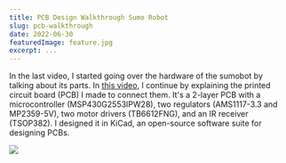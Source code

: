 ```yaml
---
title: PCB Design Walkthrough Sumo Robot
slug: pcb-walkthrough
date: 2022-06-30
featuredImage: feature.jpg
excerpt: ...
---
```

In the last video, I started going over the hardware of the sumobot by talking about its parts. In [this video](https://www.youtube.com/watch?v=ef_aFIC6Iiw), I continue by explaining the printed circuit board (PCB) I made to connect them. It's a 2-layer PCB with a microcontroller (MSP430G2553IPW28), two regulators (AMS1117-3.3 and MP2359-5V), two motor drivers (TB6612FNG), and an IR receiver (TSOP382). I designed it in KiCad, an open-source software suite for designing PCBs.

![ ](kicad3d.png)
